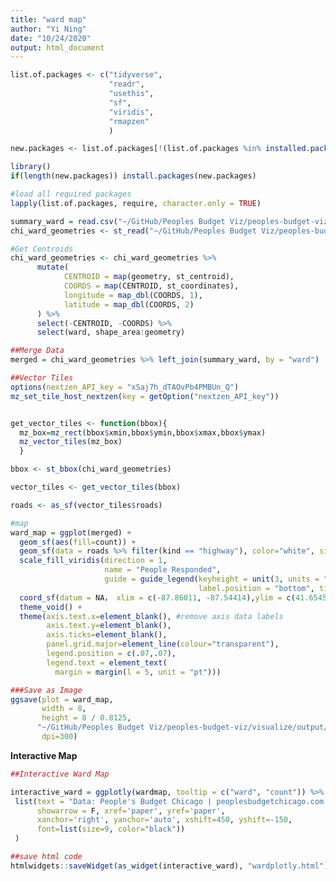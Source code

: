 ```yaml
---
title: "ward map"
author: "Yi Ning"
date: "10/24/2020"
output: html_document
---
```

```r
list.of.packages <- c("tidyverse", 
                      "readr",
                      "usethis",
                      "sf",
                      "viridis",
                      "rmapzen"
                      )

new.packages <- list.of.packages[!(list.of.packages %in% installed.packages()[,"Package"])]

library()
if(length(new.packages)) install.packages(new.packages)

#load all required packages
lapply(list.of.packages, require, character.only = TRUE)
```

```r

summary_ward = read.csv("~/GitHub/Peoples Budget Viz/peoples-budget-viz/visualize/csvs/Peoples_Budget_user_summary_WARD.csv")
chi_ward_geometries <- st_read("~/GitHub/Peoples Budget Viz/peoples-budget-viz/visualize/csvs", "wards")

```



```r


#Get Centroids
chi_ward_geometries <- chi_ward_geometries %>%
      mutate(
            CENTROID = map(geometry, st_centroid),
            COORDS = map(CENTROID, st_coordinates),
            longitude = map_dbl(COORDS, 1),
            latitude = map_dbl(COORDS, 2)
      ) %>%
      select(-CENTROID, -COORDS) %>%
      select(ward, shape_area:geometry)

##Merge Data
merged = chi_ward_geometries %>% left_join(summary_ward, by = "ward")
```

```r
##Vector Tiles
options(nextzen_API_key = "xSaj7h_dTAOvPb4PMBUn_Q")
mz_set_tile_host_nextzen(key = getOption("nextzen_API_key"))


get_vector_tiles <- function(bbox){
  mz_box=mz_rect(bbox$xmin,bbox$ymin,bbox$xmax,bbox$ymax)
  mz_vector_tiles(mz_box)
  }

bbox <- st_bbox(chi_ward_geometries)

vector_tiles <- get_vector_tiles(bbox)

roads <- as_sf(vector_tiles$roads)

```

```r
#map
ward_map = ggplot(merged) + 
  geom_sf(aes(fill=count)) +  
  geom_sf(data = roads %>% filter(kind == "highway"), color="white", size = 0.4, alpha = 0.4) +
  scale_fill_viridis(direction = 1,
                     name = "People Responded", 
                     guide = guide_legend(keyheight = unit(3, units = "mm"), keywidth=unit(12, units = "mm"), 
                                          label.position = "bottom", title.position = 'top', nrow=1)) +
  coord_sf(datum = NA， xlim = c(-87.86011, -87.54414),ylim = c(41.65455, 42.01303)) +
  theme_void() +
  theme(axis.text.x=element_blank(), #remove axis data labels
        axis.text.y=element_blank(),
        axis.ticks=element_blank(),
        panel.grid.major=element_line(colour="transparent"),
        legend.position = c(.07,.07),
        legend.text = element_text(
          margin = margin(l = 5, unit = "pt")))

```



```r


###Save as Image
ggsave(plot = ward_map, 
       width = 8, 
       height = 8 / 0.8125,
      "~/GitHub/Peoples Budget Viz/peoples-budget-viz/visualize/output/wardmap.png",
       dpi=300)

```

**Interactive Map **
```r
##Interactive Ward Map

interactive_ward = ggplotly(wardmap, tooltip = c("ward", "count")) %>%  layout(annotations = 
 list(text = "Data: People's Budget Chicago | peoplesbudgetchicago.com.", 
      showarrow = F, xref='paper', yref='paper', 
      xanchor='right', yanchor='auto', xshift=450, yshift=-150,
      font=list(size=9, color="black"))
 )

##save html code
htmlwidgets::saveWidget(as_widget(interactive_ward), "wardplotly.html")

```

